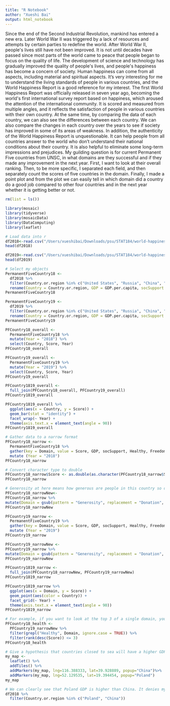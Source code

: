 ```yaml
---
title: "R Notebook"
author: "Xueshi Bai"
output: html_notebook
---
```

Since the end of the Second Industrial Revolution, mankind has entered a new era. Later World War II was triggered by a lack of resources and attempts by certain parties to redefine the world. After World War II, people\'s lives still have not been improved. It is not until decades have passed since most parts of the world came to peace that people began to focus on the quality of life. The development of science and technology has gradually improved the quality of people\'s lives, and people\'s happiness has become a concern of society. Human happiness can come from all aspects, including material and spiritual aspects. It’s very interesting for me to understand the living standards of people in various countries, and the World Happiness Report is a good reference for my interest. The first World Happiness Report was officially released in seven year ago, becoming the world\'s first international survey report based on happiness, which aroused the attention of the international community. It is scored and measured from multiple angles, and it reflects the satisfaction of people in various countries with their own country. At the same time, by comparing the data of each country, we can also see the differences between each country. We can also compare the changes in each country over the years to see if society has improved in some of its areas of weakness. In addition, the authenticity of the World Happiness Report is unquestionable. It can help people from all countries answer to the world who don’t understand their national conditions about their country. It is also helpful to eliminate some long-term impressions and prejudices.
My guilding question is for current Permanent Five countries from UNSC, in what domains are they successful and if they made any improvement in the next year. First, I want to look at their overall ranking. Then, to be more specific, I separated each field, and then separately count the scores of five countries in the domain. Finally, I made a point plot and from the plot we can easily tell in which domain did a country do a good job compared to other four countries and in the next year whether it is getting better or not.   


```r
rm(list = ls())

library(mosaic)
library(tidyverse)
library(mosaicData)
library(DataComputing)
library(leaflet)
```

```r
# Load data into r
df2018<-read.csv("/Users/xueshibai/Downloads/psu/STAT184/world-happiness/2018.csv", row.names = 1)
head(df2018)
```

```r
df2019<-read.csv("/Users/xueshibai/Downloads/psu/STAT184/world-happiness/2019.csv", row.names = 1)
head(df2019)
```

```r
# Select my objects
PermanentFiveCountry18 <-
  df2018 %>%
  filter(Country.or.region %in% c("United States", "Russia", "China", "United Kingdom", "France")) %>%
  rename(Country = Country.or.region, GDP = GDP.per.capita, socSupport = Social.support, Healthy = Healthy.life.expectancy, Freedom = Freedom.to.make.life.choices, Corruption = Perceptions.of.corruption)
PermanentFiveCountry18
```


```r
PermanentFiveCountry19 <-
  df2019 %>%
  filter(Country.or.region %in% c("United States", "Russia", "China", "United Kingdom", "France")) %>%
  rename(Country = Country.or.region, GDP = GDP.per.capita, socSupport = Social.support, Healthy = Healthy.life.expectancy, Freedom = Freedom.to.make.life.choices, Corruption = Perceptions.of.corruption)
PermanentFiveCountry19
```

```r
PFCountry18_overall <-
  PermanentFiveCountry18 %>%
  mutate(Year = "2018") %>%
  select(Country, Score, Year)
PFCountry18_overall
```

```r
PFCountry19_overall <-
  PermanentFiveCountry19 %>%
  mutate(Year = "2019") %>%
  select(Country, Score, Year)
PFCountry19_overall
```

```r
PFCountry1819_overall <-
  full_join(PFCountry18_overall, PFCountry19_overall)
PFCountry1819_overall
```

```r
PFCountry1819_overall %>%
  ggplot(aes(x = Country, y = Score)) +
  geom_bar(stat = "identity") +
  facet_wrap(~ Year) +
  theme(axis.text.x = element_text(angle = 90))
PFCountry1819_overall
```

```r
# Gather data to a narrow format
PFCountry18_narrow <-
  PermanentFiveCountry18 %>%
  gather(key = Domain, value = Score, GDP, socSupport, Healthy, Freedom, Generosity, Corruption) %>%
  mutate (Year = "2018")
PFCountry18_narrow
```
```r
# Convert character type to double
PFCountry18_narrow$Score <- as.double(as.character(PFCountry18_narrow$Score))
PFCountry18_narrow
```
```r
# Generosity at here means how generous are people in this country so donation makes more sense at here 
PFCountry18_narrowNew<-
PFCountry18_narrow %>%
mutate(Domain = gsub(pattern = "Generosity", replacement = "Donation", Domain))
PFCountry18_narrowNew
```

```r
PFCountry19_narrow <-
  PermanentFiveCountry19 %>%
  gather(key = Domain, value = Score, GDP, socSupport, Healthy, Freedom, Generosity, Corruption) %>%
  mutate (Year = "2019")
PFCountry19_narrow
```

```r
PFCountry19_narrowNew <-
PFCountry19_narrow %>%
mutate(Domain = gsub(pattern = "Generosity", replacement = "Donation", Domain))
PFCountry19_narrowNew
```

```r
PFCountry1819_narrow <-
  full_join(PFCountry18_narrowNew, PFCountry19_narrowNew)
PFCountry1819_narrow
```

```r
PFCountry1819_narrow %>%
  ggplot(aes(x = Domain, y = Score)) +
  geom_point(aes(color = Country)) +
  facet_grid(~ Year) +
  theme(axis.text.x = element_text(angle = 90))
PFCountry1819_narrow
```

```r
# For example, if you want to look at the top 3 of a single domain, you can complete this by ranking
PFCountry18_health <-
  PFCountry19_narrowNew %>%
  filter(grepl("Healthy", Domain, ignore.case = TRUE)) %>%
  filter(rank(desc(Score)) <= 3)
PFCountry18_health
```

```r
# Give a hypothesis that countries closed to sea will have a higher GDP
my_map <-
  leaflet() %>%
  addTiles() %>%
  addMarkers(my_map, lng=116.388333, lat=39.928889, popup="China")%>%
  addMarkers(my_map, lng=52.129535, lat=19.394454, popup="Poland")
my_map
```
```r
# We can clearly see that Poland GDP is higher than China. It denies my orginal claim
df2018 %>%
  filter(Country.or.region %in% c("Poland", "China"))
```

